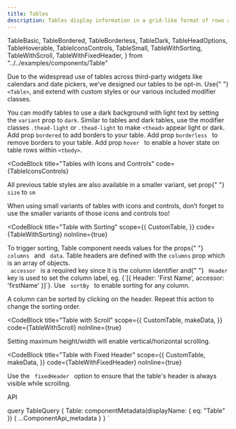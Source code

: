 ```yaml
---
title: Tables
description: Tables display information in a grid-like format of rows and columns. They organize information in a way that’s easy to scan, so that users can look for patterns and insights.
---
```


  TableBasic,
  TableBordered,
  TableBorderless,
  TableDark,
  TableHeadOptions,
  TableHoverable,
  TableIconsControls,
  TableSmall,
  TableWithSorting,
  TableWithScroll,
  TableWithFixedHeader,
} from "../../examples/components/Table"

<Overview>
  Due to the widespread use of tables across third-party widgets like calendars
  and date pickers, we’ve designed our tables to be opt-in. Use{" "}
  <code>&lt;Table&gt;</code>, and extend with custom styles or our various
  included modifier classes.
</Overview>

<CodeBlock title="Basic Table" code={TableBasic}></CodeBlock>

<CodeBlock title="Dark Table" code={TableDark}>
  You can modify tables to use a dark background with light text by setting the
  <code>variant</code> prop to <code>dark</code>.
</CodeBlock>

<CodeBlock title="Table Head Options" code={TableHeadOptions}>
  Similar to tables and dark tables, use the modifier classes
  <code>.thead-light</code> or <code>.thead-light</code> to make
  <code>&lt;thead&gt;</code> appear light or dark.
</CodeBlock>

<CodeBlock title="Bordered Table" code={TableBordered}>
  Add prop <code>bordered</code> to add borders to your table.
</CodeBlock>

<CodeBlock title="Borderless Table" code={TableBorderless}>
  Add prop <code>borderless </code> to remove borders to your table.
</CodeBlock>

<CodeBlock title="Hoverable Rows" code={TableHoverable}>
  Add prop <code>hover </code> to enable a hover state on table rows within
  <code>&lt;tbody&gt;</code>.
</CodeBlock>

<CodeBlock
  title="Tables with Icons and Controls"
  code={TableIconsControls}
></CodeBlock>

<CodeBlock title="Small Variants" code={TableSmall}>
  <p>
    All previous table styles are also available in a smaller variant, set prop{" "}
    <code>size</code> to <code>sm</code>
  </p>
  <p>
    When using small variants of tables with icons and controls, don’t forget to
    use the smaller variants of those icons and controls too!
  </p>
</CodeBlock>

<CodeBlock
  title="Table with Sorting"
  scope={{
    CustomTable,
  }}
  code={TableWithSorting}
  noInline={true}
>
  <p>
    To trigger sorting, Table component needs values for the props{" "}
    <code> columns </code> and
    <code> data</code>. Table headers are defined with the <code>columns</code> prop
    which is an array of objects.
    <br />
    <code> accessor </code> is a required key since it is the column identifier and{" "}
    <code> Header </code> key is used to set the column label, eg.
    {`[{ Header: 'First Name', accessor: 'firstName' }]`}. Use
    <code> sortBy </code> to enable sorting for any column.
  </p>
  <p>
    A column can be sorted by clicking on the header. Repeat this action to
    change the sorting order.
  </p>
</CodeBlock>

<CodeBlock
  title="Table with Scroll"
  scope={{
    CustomTable,
    makeData,
  }}
  code={TableWithScroll}
  noInline={true}
>
  Setting maximum height/width will enable vertical/horizontal scrolling.
</CodeBlock>

<CodeBlock
  title="Table with Fixed Header"
  scope={{
    CustomTable,
    makeData,
  }}
  code={TableWithFixedHeader}
  noInline={true}
>
  Use the <code> fixedHeader </code> option to ensure that the table's header is
  always visible while scrolling.
</CodeBlock>

<LinkedHeading h="2" className="h1" id="table-api">
  API
</LinkedHeading>
<ComponentApi metadata={props.data.Table} />

  query TableQuery {
    Table: componentMetadata(displayName: { eq: "Table" }) {
      ...ComponentApi_metadata
    }
  }
`
